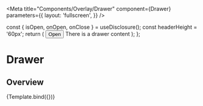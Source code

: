 



<Meta
  title="Components/Overlay/Drawer"
  component={Drawer}
  parameters={{
    layout: 'fullscreen',
  }}
/>

  const { isOpen, onOpen, onClose } = useDisclosure();
  const headerHeight = '60px';
  return (
    <Box
      width="100%"
      height={headerHeight}
      position="absolute"
      pt="xs"
      px="sm"
      bg="gray.100"
      zIndex="menu"
    >
      <Button onClick={onOpen}>Open</Button>
      <Drawer placement="top" isOpen={isOpen} onClose={onClose}>
        <DrawerOverlay />
        <DrawerContent marginTop={headerHeight} p="md">
          There is a drawer content
        </DrawerContent>
      </Drawer>
    </Box>
  );
};

# Drawer

## Overview

<Canvas>
  <Story name="Overview">{Template.bind({})}</Story>
</Canvas>
